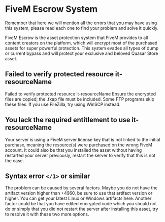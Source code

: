 
# FiveM Escrow System
<Callout type="info">
  Remember that here we will mention all the errors that you may have using this system, please read each one to find your problem and solve it quickly.
</Callout>

FiveM Escrow is the asset protection system that FiveM provides to all content creators on the platform, which will encrypt most of the purchased assets for super powerful protection. This system evades all types of dump or current bypass and will protect your exclusive and beloved Quasar Store asset.

## Failed to verify protected resource it-resourceName
Failed to verify protected resource it-resourceName
Ensure the encrypted files are copied; the .fxap file must be included. Some FTP programs skip these files. If you use FileZilla, try using WinSCP instead.

## You lack the required entitlement to use it-resourceName
Your server is using a FiveM server license key that is not linked to the initial purchase, meaning the resource(s) were purchased on the wrong FiveM account.
It could also be that you installed the asset without having restarted your server previously, restart the server to verify that this is not the case.

## Syntax error `</1>` or similar
The problem can be caused by several factors. Maybe you do not have the artifact version higher than +4960, be sure to use that artifact version or higher. You can get your latest Linux or Windows artifacts here.
Another factor could be that you have edited encrypted code which you should not do or simply that you did not restart the server after installing this asset, try to resolve it with these two more options.